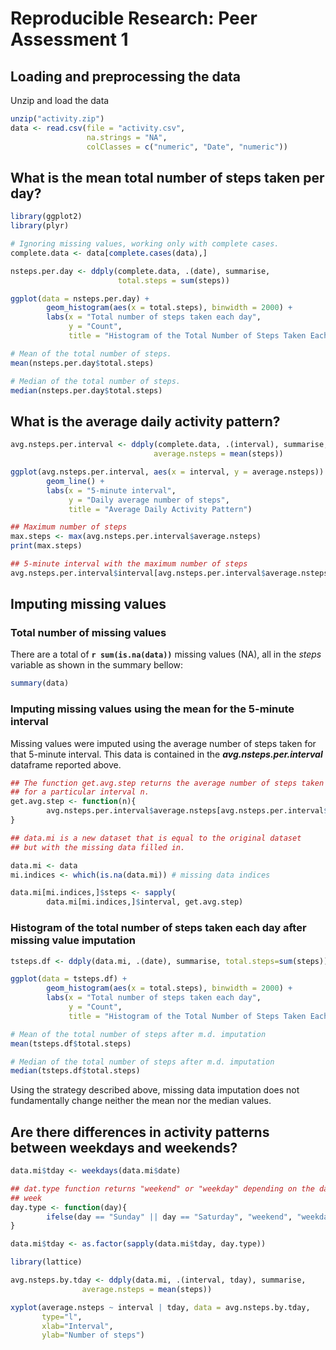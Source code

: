 # Reproducible Research: Peer Assessment 1


## Loading and preprocessing the data

Unzip and load the data
```r
unzip("activity.zip")
data <- read.csv(file = "activity.csv",
                 na.strings = "NA",
                 colClasses = c("numeric", "Date", "numeric"))

```


## What is the mean total number of steps taken per day?
```r
library(ggplot2)
library(plyr)

# Ignoring missing values, working only with complete cases.
complete.data <- data[complete.cases(data),]

nsteps.per.day <- ddply(complete.data, .(date), summarise, 
                        total.steps = sum(steps))

ggplot(data = nsteps.per.day) +
        geom_histogram(aes(x = total.steps), binwidth = 2000) +
        labs(x = "Total number of steps taken each day",
             y = "Count",
             title = "Histogram of the Total Number of Steps Taken Each Day")

# Mean of the total number of steps.
mean(nsteps.per.day$total.steps)

# Median of the total number of steps.
median(nsteps.per.day$total.steps)
```

## What is the average daily activity pattern?

```r

avg.nsteps.per.interval <- ddply(complete.data, .(interval), summarise, 
                                average.nsteps = mean(steps))

ggplot(avg.nsteps.per.interval, aes(x = interval, y = average.nsteps)) +
        geom_line() +
        labs(x = "5-minute interval",
             y = "Daily average number of steps",
             title = "Average Daily Activity Pattern")

## Maximum number of steps
max.steps <- max(avg.nsteps.per.interval$average.nsteps)
print(max.steps)

## 5-minute interval with the maximum number of steps
avg.nsteps.per.interval$interval[avg.nsteps.per.interval$average.nsteps == max.steps]
```


## Imputing missing values

### Total number of missing values

There are a total of **`r sum(is.na(data))`** missing values (NA), all in the
_steps_ variable as shown in the summary bellow:

```r
summary(data)
```

### Imputing missing values using the mean for the 5-minute interval

Missing values were imputed using the average number of steps taken for that
5-minute interval. This data is contained in the _**avg.nsteps.per.interval**_ 
dataframe reported above.

```r

## The function get.avg.step returns the average number of steps taken
## for a particular interval n.
get.avg.step <- function(n){
        avg.nsteps.per.interval$average.nsteps[avg.nsteps.per.interval$interval == n]  
}

## data.mi is a new dataset that is equal to the original dataset 
## but with the missing data filled in.

data.mi <- data
mi.indices <- which(is.na(data.mi)) # missing data indices

data.mi[mi.indices,]$steps <- sapply(
        data.mi[mi.indices,]$interval, get.avg.step)

```

### Histogram of the total number of steps taken each day after missing value imputation

```r
tsteps.df <- ddply(data.mi, .(date), summarise, total.steps=sum(steps))

ggplot(data = tsteps.df) +
        geom_histogram(aes(x = total.steps), binwidth = 2000) +
        labs(x = "Total number of steps taken each day",
             y = "Count",
             title = "Histogram of the Total Number of Steps Taken Each Day\nAfter Missing Data Imputation")

# Mean of the total number of steps after m.d. imputation
mean(tsteps.df$total.steps)

# Median of the total number of steps after m.d. imputation
median(tsteps.df$total.steps)
```

Using the strategy described above, missing data imputation does
not fundamentally change neither the mean nor the median values.


## Are there differences in activity patterns between weekdays and weekends?

```r
data.mi$tday <- weekdays(data.mi$date)

## dat.type function returns "weekend" or "weekday" depending on the day of the
## week
day.type <- function(day){
        ifelse(day == "Sunday" || day == "Saturday", "weekend", "weekday")
} 

data.mi$tday <- as.factor(sapply(data.mi$tday, day.type))

```

```r
library(lattice)

avg.nsteps.by.tday <- ddply(data.mi, .(interval, tday), summarise, 
                average.nsteps = mean(steps))

xyplot(average.nsteps ~ interval | tday, data = avg.nsteps.by.tday,
       type="l",
       xlab="Interval",
       ylab="Number of steps")

```
